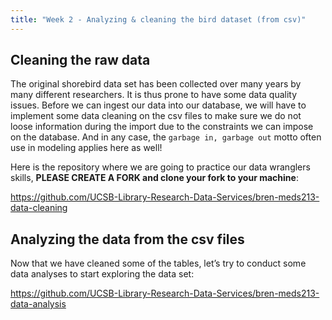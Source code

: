 ```yaml
---
title: "Week 2 - Analyzing & cleaning the bird dataset (from csv)"
---
```



## Cleaning the raw data

The original shorebird data set has been collected over many years by many different researchers. It is thus prone to have some data quality issues. Before we can ingest our data into our database, we will have to implement some data cleaning on the csv files to make sure we do not loose information during the import due to the constraints we can impose on the database. And in any case, the `garbage in, garbage out` motto often use in modeling applies here as well!

Here is the repository where we are going to practice our data wranglers skills, **PLEASE CREATE A FORK and clone your fork to your machine**:

<https://github.com/UCSB-Library-Research-Data-Services/bren-meds213-data-cleaning>


## Analyzing the data from the csv files

Now that we have cleaned some of the tables, let's try to conduct some data analyses to start exploring the data set:

<https://github.com/UCSB-Library-Research-Data-Services/bren-meds213-data-analysis>

